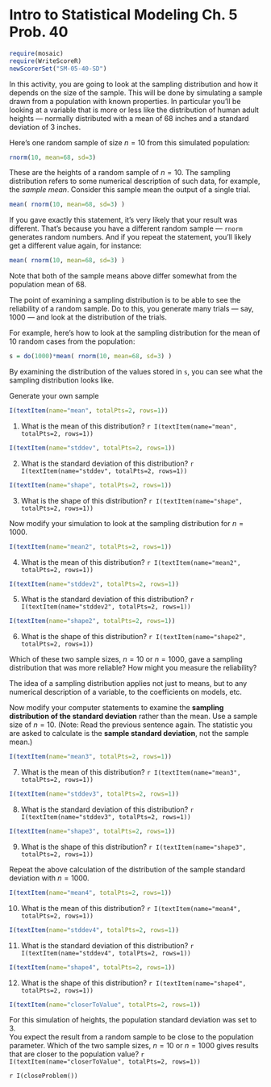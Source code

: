 Intro to Statistical Modeling Ch. 5 Prob. 40
========================================================
```r
require(mosaic)
require(WriteScoreR)
newScorerSet("SM-05-40-SD")
```

In this activity, you are going to look at the sampling distribution
and how it depends on the size of the sample.  This will be done by
simulating a sample drawn from a population with known properties.  In
particular you'll be looking at a variable that is more or less like
the distribution of human adult heights --- normally distributed with a mean
of 68 inches and a standard deviation of 3 inches. 

Here's one random sample of size $n=10$ from this simulated
population:
```r
rnorm(10, mean=68, sd=3)
```

These are the heights of a random sample of $n=10$.  The sampling
distribution refers to some numerical description of such data, for
example, the  *sample mean*.    Consider this sample mean the
output of a single trial.
```r
mean( rnorm(10, mean=68, sd=3) )
```

If you gave exactly this statement, it's very likely that your result
was different. That's because you have a different random sample ---
<code>rnorm</code> generates random numbers.  And if you repeat the
statement, you'll likely get a different value again, for instance:
```r
mean( rnorm(10, mean=68, sd=3) )
```

Note that both of the sample means above differ somewhat from the population
mean of 68.  

The point of examining a sampling distribution is to be able to see
the reliability of a random sample.  Do to this, you generate many
trials --- say, 1000 --- and look at the distribution of the trials.  

For example, here's how to look at the sampling distribution for the
mean of 10 random cases from the population:
```r
s = do(1000)*mean( rnorm(10, mean=68, sd=3) )
```
By examining the distribution of the values stored in <code>s</code>, you
can see what the sampling distribution looks like.

Generate your own sample

```r
I(textItem(name="mean", totalPts=2, rows=1))
```
1. What is the mean of this distribution? `r I(textItem(name="mean", totalPts=2, rows=1))`

```r
I(textItem(name="stddev", totalPts=2, rows=1))
```

2. What is the standard deviation of this distribution? `r I(textItem(name="stddev", totalPts=2, rows=1))`

```r
I(textItem(name="shape", totalPts=2, rows=1))
```

3. What is the shape of this distribution? `r I(textItem(name="shape", totalPts=2, rows=1))`


Now modify your simulation to look at the sampling distribution for $n=1000$.

```r
I(textItem(name="mean2", totalPts=2, rows=1))
```

4. What is the mean of this distribution? `r I(textItem(name="mean2", totalPts=2, rows=1))`

```r
I(textItem(name="stddev2", totalPts=2, rows=1))
```

5. What is the standard deviation of this distribution? `r I(textItem(name="stddev2", totalPts=2, rows=1))`

```r
I(textItem(name="shape2", totalPts=2, rows=1))
```

6. What is the shape of this distribution? `r I(textItem(name="shape2", totalPts=2, rows=1))`
 

Which of these two sample sizes, $n=10$ or $n=1000$, gave a sampling
distribution that was more reliable?  How might you measure the
reliability?

The idea of a sampling distribution applies not just to means, but to
any numerical description of a variable, to the coefficients on
models, etc.

Now modify your computer statements to examine the **sampling
distribution of the standard deviation** rather than the mean.  Use a
sample size of $n=10$.    (Note: Read the previous
sentence again.  The statistic you are asked to calculate is the
**sample standard deviation**, not the sample mean.)

```r
I(textItem(name="mean3", totalPts=2, rows=1))
```

7. What is the mean of this distribution? `r I(textItem(name="mean3", totalPts=2, rows=1))`

```r
I(textItem(name="stddev3", totalPts=2, rows=1))
```

8. What is the standard deviation of this distribution? `r I(textItem(name="stddev3", totalPts=2, rows=1))`
 
```r
I(textItem(name="shape3", totalPts=2, rows=1))
```

9. What is the shape of this distribution? `r I(textItem(name="shape3", totalPts=2, rows=1))`

Repeat the above calculation of the distribution of the sample standard deviation with $n=1000$.

```r
I(textItem(name="mean4", totalPts=2, rows=1))
```

10. What is the mean of this distribution? `r I(textItem(name="mean4", totalPts=2, rows=1))`

```r
I(textItem(name="stddev4", totalPts=2, rows=1))
```

11. What is the standard deviation of this distribution? `r I(textItem(name="stddev4", totalPts=2, rows=1))`

```r
I(textItem(name="shape4", totalPts=2, rows=1))
```

12. What is the shape of this distribution? `r I(textItem(name="shape4", totalPts=2, rows=1))`




```r
I(textItem(name="closerToValue", totalPts=2, rows=1))
```
For this simulation of heights, the population
standard deviation was set to 3.  
You expect the result from a random sample to be close to the
population parameter.   Which of the two sample sizes, $n=10$ or
$n=1000$ gives results that are closer to the population value? 
`r I(textItem(name="closerToValue", totalPts=2, rows=1))`



`r I(closeProblem())`